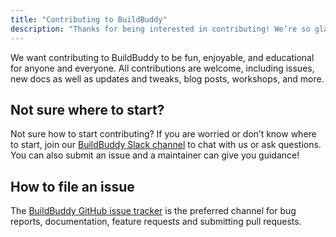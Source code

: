 ```yaml
---
title: "Contributing to BuildBuddy"
description: "Thanks for being interested in contributing! We’re so glad you want to help!"
---
```


We want contributing to BuildBuddy to be fun, enjoyable, and educational for anyone and everyone. All contributions are welcome, including issues, new docs as well as updates and tweaks, blog posts, workshops, and more.

## Not sure where to start?[](#not-sure-where-to-start "Direct link to Not sure where to start?")

Not sure how to start contributing? If you are worried or don’t know where to start, join our [BuildBuddy Slack channel](https://community.buildbuddy.io) to chat with us or ask questions. You can also submit an issue and a maintainer can give you guidance!

## How to file an issue[](#how-to-file-an-issue "Direct link to How to file an issue")

The [BuildBuddy GitHub issue tracker](https://github.com/buildbuddy-io/buildbuddy/issues) is the preferred channel for bug reports, documentation, feature requests and submitting pull requests.